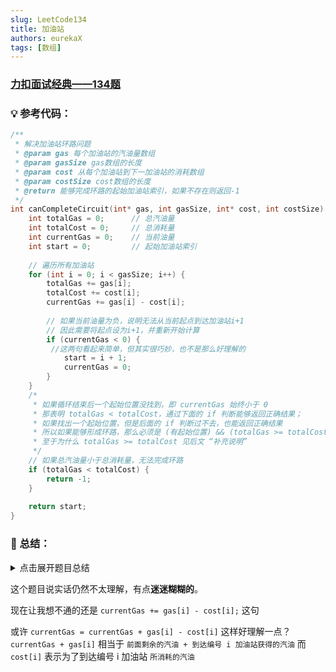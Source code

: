 ```yaml
---
slug: LeetCode134
title: 加油站
authors: eurekaX
tags: [数组]
---
```


### <B2>[力扣面试经典——134题](https://leetcode.cn/problems/gas-station/description/?envType=study-plan-v2&envId=top-interview-150 "力扣")</B2>

<!-- truncate -->


### 💡 参考代码：

```c
/**
 * 解决加油站环路问题
 * @param gas 每个加油站的汽油量数组
 * @param gasSize gas数组的长度
 * @param cost 从每个加油站到下一加油站的消耗数组
 * @param costSize cost数组的长度
 * @return 能够完成环路的起始加油站索引，如果不存在则返回-1
 */
int canCompleteCircuit(int* gas, int gasSize, int* cost, int costSize) {
    int totalGas = 0;      // 总汽油量
    int totalCost = 0;     // 总消耗量
    int currentGas = 0;    // 当前油量
    int start = 0;         // 起始加油站索引
    
    // 遍历所有加油站
    for (int i = 0; i < gasSize; i++) {
        totalGas += gas[i];
        totalCost += cost[i];
        currentGas += gas[i] - cost[i];
        
        // 如果当前油量为负，说明无法从当前起点到达加油站i+1
        // 因此需要将起点设为i+1，并重新开始计算
        if (currentGas < 0) {
         //这两句看起来简单，但其实很巧妙，也不是那么好理解的
            start = i + 1;
            currentGas = 0;
        }
    }
    /*
	 * 如果循环结束后一个起始位置没找到，即 currentGas 始终小于 0
	 * 那表明 totalGas < totalCost，通过下面的 if 判断能够返回正确结果；
	 * 如果找出一个起始位置，但是后面的 if 判断过不去，也能返回正确结果
	 * 所以如果能够形成环路，那么必须是 (有起始位置) && (totalGas >= totalCost) 
	 * 至于为什么 totalGas >= totalCost 见后文 “补充说明”
	 */
    // 如果总汽油量小于总消耗量，无法完成环路
    if (totalGas < totalCost) {
        return -1;
    }
    
    return start;
}
```

### 📖 总结：

<details>
<summary>点击展开题目总结</summary>
# 🤔 加油站

---

## 1️⃣ 题目核心信息

🎯 **功能描述**：在一条环路上有n个加油站，每个加油站有一定量的汽油，从一个加油站到下一个需要消耗一定汽油。找出能够完成一圈的起始加油站索引。

📥 **输入输出**：
- **输入**：int* gas（每个加油站的汽油量数组）, int gasSize（gas数组长度）, int* cost（每段路程的消耗量数组）, int costSize（cost数组长度）
- **输出**：能够完成环路的起始加油站索引，如果不存在则返回-1

---

## 2️⃣ 实现原理

💡 **核心思路**：使用贪心算法，通过一次遍历找出起始点。如果从某个起点无法到达某一站点，则起点到终点之间的任何点都不能作为有效起点。

📋 **实现步骤**：
1. 遍历所有加油站，累计总汽油量和总消耗量
2. 同时模拟从当前起点出发的行驶过程
3. 如果在某点油量为负，更新起点为该点的下一个位置
4. 最后比较总汽油量和总消耗量，判断是否能完成环路

---

## 3️⃣ 关键点解析

### 🎯 代码技巧
- 贪心策略：一旦发现无法从当前起点到达某点，直接跳过中间所有点
- 一趟遍历：同时计算总量和寻找起点，提高效率
- 局部最优推全局最优：通过局部无法通行的路段排除多个候选起点

## 4️⃣ 使用场景

### ✅ 适用情况：
- 环路路径规划问题
- 资源分配与消耗平衡问题
- 寻找循环数组中的起始位置问题

### ⚠️ 前提条件：
- 加油站数量与路程数量相等
- 输入数组不为空
- 汽油量和消耗量非负

## 5️⃣ 复杂度分析

- ⏱️ 时间复杂度：O(n)，只需要遍历一次数组

- 💾 空间复杂度：O(1)，只使用了常数个额外变量

## 6️⃣ 注意事项

### 🚩 边界情况：
- 只有一个加油站的情况
- 所有加油站汽油量都小于消耗量
- 起点在数组最后一个位置的情况

### 💥 易错点：
- 忘记检查总汽油量是否大于等于总消耗量
- 起点更新后未重置当前油量
- 数组索引越界问题

## 7⃣ 补充说明

<p><CardImg src="/img/Blog/Leetcode134_1.jpg" alt="例子" isCenter={true} isBoxed={true} /></p>

<p><CardImg src="/img/Blog/Leetcode134_2.jpg" alt="解释" isCenter={true} isBoxed={true} /></p>

</details>

这个题目说实话仍然不太理解，有点**迷迷糊糊的**。

现在让我想不通的还是 `currentGas += gas[i] - cost[i];` 这句
 
或许 `currentGas = currentGas + gas[i] - cost[i]` 这样好理解一点？ `currentGas + gas[i]` 相当于 `前面剩余的汽油 + 到达编号 i 加油站获得的汽油`
而 `cost[i]` 表示为了到达编号 i 加油站 `所消耗的汽油`